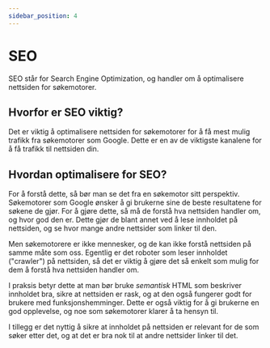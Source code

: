 ```yaml
---
sidebar_position: 4
---
```



# SEO

<div
  style={{
    width: 300,
    maxWidth: "100%",
    float: "right",
    margin: "0 1rem 1rem 1rem",
  }}
>
  <SEO style={{ width: "100%", height: "100%" }} />
</div>

SEO står for Search Engine Optimization, og handler om å optimalisere nettsiden for søkemotorer.

## Hvorfor er SEO viktig?

Det er viktig å optimalisere nettsiden for søkemotorer for å få mest mulig trafikk fra søkemotorer som Google. Dette er en av de viktigste kanalene for å få trafikk til nettsiden din.

## Hvordan optimalisere for SEO?

For å forstå dette, så bør man se det fra en søkemotor sitt perspektiv.
Søkemotorer som Google ønsker å gi brukerne sine de beste resultatene for søkene de gjør.
For å gjøre dette, så må de forstå hva nettsiden handler om, og hvor god den er.
Dette gjør de blant annet ved å lese innholdet på nettsiden, og se hvor mange andre nettsider som linker til den.

Men søkemotorere er ikke mennesker, og de kan ikke forstå nettsiden på samme måte som oss. Egentlig er det
roboter som leser innholdet ("crawler") på nettsiden, så det er viktig å gjøre det så enkelt som mulig for dem å forstå hva nettsiden handler om.

I praksis betyr dette at man bør bruke _semantisk_ HTML som beskriver innholdet bra, sikre at nettsiden er rask,
og at den også fungerer godt for brukere med funksjonshemminger. Dette er også viktig for å gi brukerne en god opplevelse, og noe som søkemotorer klarer å ta hensyn til.

I tillegg er det nyttig å sikre at innholdet på nettsiden er relevant for de som søker etter det, og at det er bra nok til at andre nettsider linker til det.
